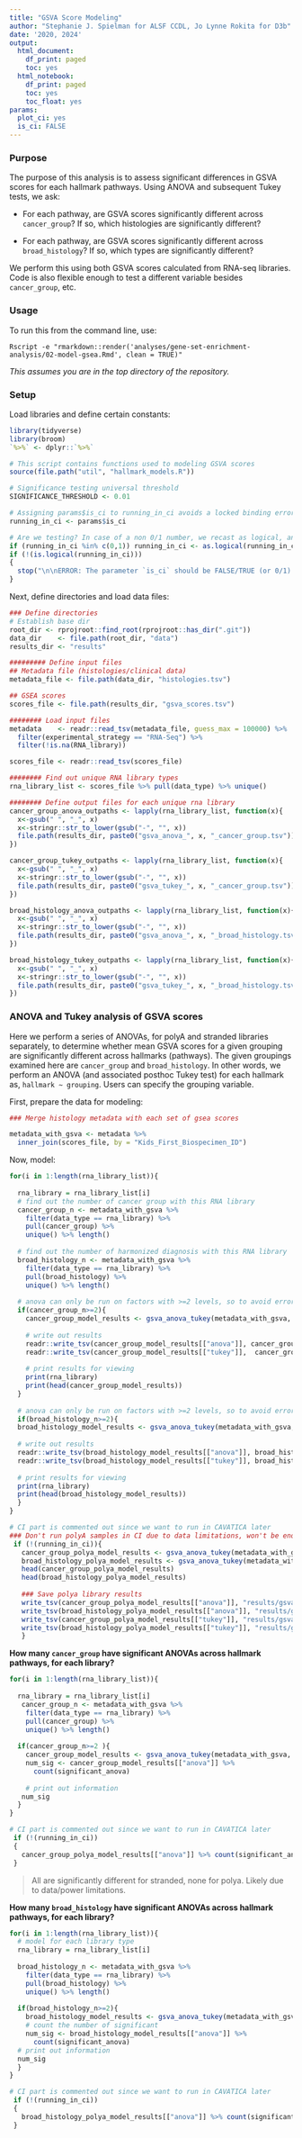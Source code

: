 ```yaml
---
title: "GSVA Score Modeling"
author: "Stephanie J. Spielman for ALSF CCDL, Jo Lynne Rokita for D3b"
date: '2020, 2024'
output:
  html_document:
    df_print: paged
    toc: yes
  html_notebook:
    df_print: paged
    toc: yes
    toc_float: yes
params:
  plot_ci: yes
  is_ci: FALSE
---
```


### Purpose

The purpose of this analysis is to assess significant differences in GSVA scores for each hallmark pathways. Using ANOVA and subsequent Tukey tests, we ask:

+ For each pathway, are GSVA scores significantly different across `cancer_group`? If so, which histologies are significantly different?

+ For each pathway, are GSVA scores significantly different across `broad_histology`? If so, which types are significantly different?

We perform this using both GSVA scores calculated from RNA-seq libraries. Code is also flexible enough to test a different variable besides `cancer_group`, etc.

### Usage

To run this from the command line, use:
```
Rscript -e "rmarkdown::render('analyses/gene-set-enrichment-analysis/02-model-gsea.Rmd', clean = TRUE)" 
```
_This assumes you are in the top directory of the repository._

### Setup

Load libraries and define certain constants:

```r
library(tidyverse)
library(broom)
`%>%` <- dplyr::`%>%`

# This script contains functions used to modeling GSVA scores
source(file.path("util", "hallmark_models.R"))

# Significance testing universal threshold
SIGNIFICANCE_THRESHOLD <- 0.01

# Assigning params$is_ci to running_in_ci avoids a locked binding error
running_in_ci <- params$is_ci

# Are we testing? In case of a non 0/1 number, we recast as logical, and then ensure logical.
if (running_in_ci %in% c(0,1)) running_in_ci <- as.logical(running_in_ci)
if (!(is.logical(running_in_ci)))
{
  stop("\n\nERROR: The parameter `is_ci` should be FALSE/TRUE (or 0/1).")
}

```


Next, define directories and load data files:
```r
### Define directories
# Establish base dir
root_dir <- rprojroot::find_root(rprojroot::has_dir(".git"))
data_dir    <- file.path(root_dir, "data") 
results_dir <- "results"

######### Define input files
## Metadata file (histologies/clinical data)
metadata_file <- file.path(data_dir, "histologies.tsv")

## GSEA scores
scores_file <- file.path(results_dir, "gsva_scores.tsv")

######## Load input files
metadata    <- readr::read_tsv(metadata_file, guess_max = 100000) %>% 
  filter(experimental_strategy == "RNA-Seq") %>% 
  filter(!is.na(RNA_library))

scores_file <- readr::read_tsv(scores_file) 

######## Find out unique RNA library types
rna_library_list <- scores_file %>% pull(data_type) %>% unique()

######## Define output files for each unique rna library
cancer_group_anova_outpaths <- lapply(rna_library_list, function(x){
  x<-gsub(" ", "_", x)
  x<-stringr::str_to_lower(gsub("-", "", x))
  file.path(results_dir, paste0("gsva_anova_", x, "_cancer_group.tsv"))
})

cancer_group_tukey_outpaths <- lapply(rna_library_list, function(x){
  x<-gsub(" ", "_", x)
  x<-stringr::str_to_lower(gsub("-", "", x))
  file.path(results_dir, paste0("gsva_tukey_", x, "_cancer_group.tsv"))
})

broad_histology_anova_outpaths <- lapply(rna_library_list, function(x){
  x<-gsub(" ", "_", x)
  x<-stringr::str_to_lower(gsub("-", "", x))
  file.path(results_dir, paste0("gsva_anova_", x, "_broad_histology.tsv"))
})

broad_histology_tukey_outpaths <- lapply(rna_library_list, function(x){
  x<-gsub(" ", "_", x)
  x<-stringr::str_to_lower(gsub("-", "", x))
  file.path(results_dir, paste0("gsva_tukey_", x, "_broad_histology.tsv"))
})

```


### ANOVA and Tukey analysis of GSVA scores

Here we perform a series of ANOVAs, for polyA and stranded libraries separately, to determine whether mean GSVA scores for a given grouping are significantly different across hallmarks (pathways). The given groupings examined here are `cancer_group` and `broad_histology`. 
In other words, we perform an ANOVA (and associated posthoc Tukey test) for each hallmark as, `hallmark ~ grouping`. Users can specify the grouping variable.

First, prepare the data for modeling:

```r

### Merge histology metadata with each set of gsea scores

metadata_with_gsva <- metadata %>%
  inner_join(scores_file, by = "Kids_First_Biospecimen_ID") 
```


Now, model:

```r
for(i in 1:length(rna_library_list)){
  
  rna_library = rna_library_list[i]
  # find out the number of cancer group with this RNA library
  cancer_group_n <- metadata_with_gsva %>%
    filter(data_type == rna_library) %>%
    pull(cancer_group) %>% 
    unique() %>% length()
  
  # find out the number of harmonized diagnosis with this RNA library
  broad_histology_n <- metadata_with_gsva %>%
    filter(data_type == rna_library) %>%
    pull(broad_histology) %>% 
    unique() %>% length()
  
  # anova can only be run on factors with >=2 levels, so to avoid error, we give a if statement 
  if(cancer_group_n>=2){
    cancer_group_model_results <- gsva_anova_tukey(metadata_with_gsva, cancer_group, rna_library, SIGNIFICANCE_THRESHOLD)
    
    # write out results
    readr::write_tsv(cancer_group_model_results[["anova"]], cancer_group_anova_outpaths[[i]])
    readr::write_tsv(cancer_group_model_results[["tukey"]],  cancer_group_tukey_outpaths[[i]])
    
    # print results for viewing 
    print(rna_library)
    print(head(cancer_group_model_results))
  }
  
  # anova can only be run on factors with >=2 levels, so to avoid error, we give a if statement
  if(broad_histology_n>=2){
  broad_histology_model_results <- gsva_anova_tukey(metadata_with_gsva, broad_histology, rna_library, SIGNIFICANCE_THRESHOLD)
  
  # write out results
  readr::write_tsv(broad_histology_model_results[["anova"]], broad_histology_anova_outpaths[[i]])
  readr::write_tsv(broad_histology_model_results[["tukey"]], broad_histology_tukey_outpaths[[i]])
  
  # print results for viewing
  print(rna_library)
  print(head(broad_histology_model_results))
  }
}

# CI part is commented out since we want to run in CAVATICA later
### Don't run polyA samples in CI due to data limitations, won't be enough levels for ANOVA
 if (!(running_in_ci)){
   cancer_group_polya_model_results <- gsva_anova_tukey(metadata_with_gsva, cancer_group, 'polya', SIGNIFICANCE_THRESHOLD)
   broad_histology_polya_model_results <- gsva_anova_tukey(metadata_with_gsva, broad_histology, 'polya', SIGNIFICANCE_THRESHOLD)
   head(cancer_group_polya_model_results)
   head(broad_histology_polya_model_results)
 
   ### Save polya library results
   write_tsv(cancer_group_polya_model_results[["anova"]], "results/gsva_anova_polya_cancer_group.tsv")
   write_tsv(broad_histology_polya_model_results[["anova"]], "results/gsva_anova_polya_broad_histology.tsv")
   write_tsv(cancer_group_polya_model_results[["tukey"]], "results/gsva_tukey_polya_cancer_group.tsv")
   write_tsv(broad_histology_polya_model_results[["tukey"]], "results/gsva_tukey_polya_broad_histology.tsv")
   }

```

**How many `cancer_group` have significant ANOVAs across hallmark pathways, for each library?**
```r

for(i in 1:length(rna_library_list)){
  
  rna_library = rna_library_list[i]
   cancer_group_n <- metadata_with_gsva %>%
    filter(data_type == rna_library) %>%
    pull(cancer_group) %>% 
    unique() %>% length()
  
  if(cancer_group_n>=2 ){
    cancer_group_model_results <- gsva_anova_tukey(metadata_with_gsva, cancer_group, rna_library, SIGNIFICANCE_THRESHOLD)
    num_sig <- cancer_group_model_results[["anova"]] %>% 
      count(significant_anova) 
    
    # print out information
   num_sig
  }
}

# CI part is commented out since we want to run in CAVATICA later
 if (!(running_in_ci))
 {
   cancer_group_polya_model_results[["anova"]] %>% count(significant_anova)
 }
```

> All are significantly different for stranded, none for polya. Likely due to data/power limitations.

**How many `broad_histology` have significant ANOVAs across hallmark pathways, for each library?**
```r
for(i in 1:length(rna_library_list)){
  # model for each library type
  rna_library = rna_library_list[i]
  
  broad_histology_n <- metadata_with_gsva %>%
    filter(data_type == rna_library) %>%
    pull(broad_histology) %>% 
    unique() %>% length()
  
  if(broad_histology_n>=2){
    broad_histology_model_results <- gsva_anova_tukey(metadata_with_gsva, broad_histology, rna_library, SIGNIFICANCE_THRESHOLD)
    # count the number of significant 
    num_sig <- broad_histology_model_results[["anova"]] %>% 
      count(significant_anova) 
  # print out information
  num_sig
  }
}

# CI part is commented out since we want to run in CAVATICA later
 if (!(running_in_ci))
 {
   broad_histology_polya_model_results[["anova"]] %>% count(significant_anova)
 }
```



